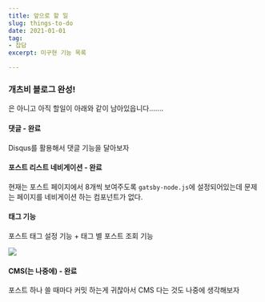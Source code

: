 ```yaml
---
title: 앞으로 할 일
slug: things-to-do
date: 2021-01-01
tag:
- 잡담
excerpt: 미구현 기능 목록

---
```

### 개츠비 블로그 완성!

은 아니고 아직 할일이 아래와 같이 남아있읍니다.......

#### 댓글 - 완료

Disqus를 활용해서 댓글 기능을 달아보자

#### 포스트 리스트 네비게이션 - 완료

현재는 포스트 페이지에서 8개씩 보여주도록 `gatsby-node.js`에 설정되어있는데 문제는 페이지를 네비게이션 하는 컴포넌트가 없다.

#### 태그 기능

포스트 태그 설정 기능 + 태그 별 포스트 조회 기능

![](../images/2021.png)

#### CMS(는 나중에) - 완료

포스트 하나 쓸 때마다 커밋 하는게 귀찮아서 CMS 다는 것도 나중에 생각해보자